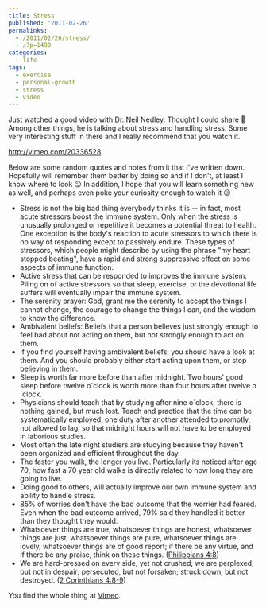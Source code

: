 ---
title: Stress
published: '2011-02-26'
permalinks:
  - /2011/02/26/stress/
  - /?p=1490
categories:
  - life
tags:
  - exercise
  - personal-growth
  - stress
  - video
---

Just watched a good video with Dr. Neil Nedley. Thought I could share 🙂 Among other things, he is talking about stress and handling stress. Some very interesting stuff in there and I really recommend that you watch it.

http://vimeo.com/20336528

Below are some random quotes and notes from it that I've written down. Hopefully will remember them better by doing so and if I don't, at least I know where to look 😛 In addition, I hope that you will learn something new as well, and perhaps even poke your curiosity enough to watch it 😉

- Stress is not the big bad thing everybody thinks it is -- in fact, most acute stressors boost the immune system. Only when the stress is unusually prolonged or repetitive it becomes a potential threat to health. One exception is the body's reaction to acute stressors to which there is no way of responding except to passively endure. These types of stressors, which people might describe by using the phrase "my heart stopped beating", have a rapid and strong suppressive effect on some aspects of immune function.
- Active stress that can be responded to improves the immune system. Piling on of active stressors so that sleep, exercise, or the devotional life suffers will eventually impair the immune system.
- The serenity prayer: God, grant me the serenity to accept the things I cannot change, the courage to change the things I can, and the wisdom to know the difference.
- Ambivalent beliefs: Beliefs that a person believes just strongly enough to feel bad about not acting on them, but not strongly enough to act on them.
- If you find yourself having ambivalent beliefs, you should have a look at them. And you should probably either start acting upon them, or stop believing in them.
- Sleep is worth far more before than after midnight. Two hours' good sleep before twelve o´clock is worth more than four hours after twelve o´clock.
- Physicians should teach that by studying after nine o´clock, there is nothing gained, but much lost. Teach and practice that the time can be systematically employed, one duty after another attended to promptly, not allowed to lag, so that midnight hours will not have to be employed in laborious studies.
- Most often the late night studiers are studying because they haven't been organized and efficient throughout the day.
- The faster you walk, the longer you live. Particularly its noticed after age 70; how fast a 70 year old walks is directly related to how long they are going to live.
- Doing good to others, will actually improve our own immune system and ability to handle stress.
- 85% of worries don't have the bad outcome that the worrier had feared. Even when the bad outcome arrived, 79% said they handled it better than they thought they would.
- Whatsoever things are true, whatsoever things are honest, whatsoever things are just, whatsoever things are pure, whatsoever things are lovely, whatsoever things are of good report; if there be any virtue, and if there be any praise, think on these things. ([Philippians 4:8](https://www.biblegateway.com/passage/?search=Philippians%204:8&version=NJV))
- We are hard-pressed on every side, yet not crushed; we are perplexed, but not in despair; persecuted, but not forsaken; struck down, but not destroyed. ([2 Corinthians 4:8-9](https://www.biblegateway.com/passage/?search=2%20Corinthians%204:8-9&version=NKJV))

You find the whole thing at [Vimeo](http://vimeo.com/20336528).
